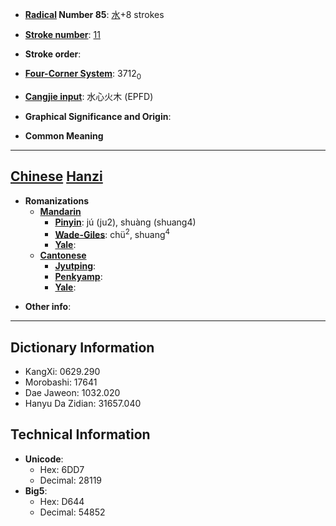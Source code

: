 * '''[[Wiktionary:Chinese radical index| Radical]] Number 85''': [[Wiktionary:Chinese radical index 水|水]]+8 strokes

* '''[[Wiktionary:Chinese total strokes index|Stroke number]]''': [[Wiktionary:Chinese total strokes index 11|11]]

* '''Stroke order''': 

* '''[[Wiktionary:Chinese four corner index|Four-Corner System]]''': 3712<sub>0</sub>

* '''[[Wiktionary:Chinese Cangjie index|Cangjie input]]''': 水心火木 (EPFD)

* '''Graphical Significance and Origin''': 

* '''Common Meaning'''

----

== [[Chinese]] [[Hanzi]] ==

* '''Romanizations'''
** '''[[Mandarin]]'''
*** '''[[Pinyin]]''': jú (ju2), shuàng (shuang4)
*** '''[[Wade-Giles]]''': chü<sup>2</sup>, shuang<sup>4</sup>
*** '''[[Yale]]''': 
** '''[[Cantonese]]'''
*** '''[[Jyutping]]''':
*** '''[[Penkyamp]]''': 
*** '''[[Yale]]''': 

* '''Other info''': 

----

== Dictionary Information ==

* KangXi: 0629.290
* Morobashi: 17641
* Dae Jaweon: 1032.020
* Hanyu Da Zidian: 31657.040

== Technical Information ==

* '''Unicode''':
** Hex: 6DD7
** Decimal: 28119
* '''Big5''':
** Hex: D644
** Decimal: 54852